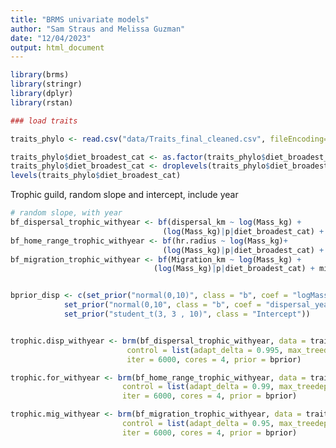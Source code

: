 ```yaml
---
title: "BRMS univariate models"
author: "Sam Straus and Melissa Guzman"
date: "12/04/2023"
output: html_document
---
```


```r
library(brms)
library(stringr)
library(dplyr)
library(rstan)

### load traits

traits_phylo <- read.csv("data/Traits_final_cleaned.csv", fileEncoding="latin1")

traits_phylo$diet_broadest_cat <- as.factor(traits_phylo$diet_broadest_cat)
traits_phylo$diet_broadest_cat <- droplevels(traits_phylo$diet_broadest_cat)
levels(traits_phylo$diet_broadest_cat)

```

Trophic guild, random slope and intercept, include year

```r

# random slope, with year
bf_dispersal_trophic_withyear <- bf(dispersal_km ~ log(Mass_kg) + 
                                  (log(Mass_kg)|p|diet_broadest_cat) + dispersal_year) + lognormal()
bf_home_range_trophic_withyear <- bf(hr.radius ~ log(Mass_kg)+ 
                                  (log(Mass_kg)|p|diet_broadest_cat) + foraging_year) + lognormal()
bf_migration_trophic_withyear <- bf(Migration_km ~ log(Mass_kg) + 
                                (log(Mass_kg)|p|diet_broadest_cat) + migration_year) + hurdle_lognormal()


bprior_disp <- c(set_prior("normal(0,10)", class = "b", coef = "logMass_kg"),
            set_prior("normal(0,10", class = "b", coef = "dispersal_year"),
            set_prior("student_t(3, 3 , 10)", class = "Intercept"))


trophic.disp_withyear <- brm(bf_dispersal_trophic_withyear, data = traits_phylo, 
                          control = list(adapt_delta = 0.995, max_treedepth=20), 
                          iter = 6000, cores = 4, prior = bprior)

trophic.for_withyear <- brm(bf_home_range_trophic_withyear, data = traits_phylo, 
                         control = list(adapt_delta = 0.99, max_treedepth=20), 
                         iter = 6000, cores = 4, prior = bprior)

trophic.mig_withyear <- brm(bf_migration_trophic_withyear, data = traits_phylo, 
                         control = list(adapt_delta = 0.95, max_treedepth=15), 
                         iter = 6000, cores = 4, prior = bprior)



```
